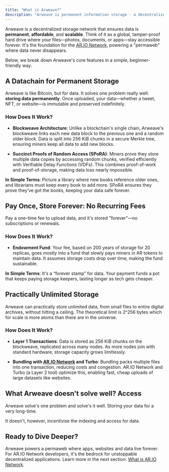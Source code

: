 ```yaml
---
title: "What is Arweave?"
description: "Arweave is permanent information storage - a decentralized web inside an open ledger, like Bitcoin but for data"
---
```


Arweave is a decentralized storage network that ensures data is **permanent**, **affordable**, and **scalable**. Think of it as a global, tamper-proof hard drive where your files—photos, documents, or apps—stay accessible forever. It's the foundation for the [AR.IO Network](https://ar.io), powering a "permaweb" where data never disappears.

Below, we break down Arweave's core features in a simple, beginner-friendly way.

## A Datachain for Permanent Storage

Arweave is like Bitcoin, but for data. It solves one problem really well: **storing data permanently**. Once uploaded, your data—whether a tweet, NFT, or website—is immutable and preserved indefinitely.

### How Does It Work?

- **Blockweave Architecture**: Unlike a blockchain's single chain, Arweave's blockweave links each new data block to the previous one and a random older block. Data is split into 256 KiB chunks in a secure Merkle tree, ensuring miners keep all data to add new blocks.

- **Succinct Proofs of Random Access (SPoRA)**: Miners prove they store multiple data copies by accessing random chunks, verified efficiently with Verifiable Delay Functions (VDFs). This combines proof-of-work and proof-of-storage, making data loss nearly impossible.

**In Simple Terms**: Picture a library where new books reference older ones, and librarians must keep every book to add more. SPoRA ensures they prove they’ve got the books, keeping your data safe forever.

## Pay Once, Store Forever: No Recurring Fees

Pay a one-time fee to upload data, and it's stored "forever"—no subscriptions or renewals.

### How Does It Work?

- **Endowment Fund**: Your fee, based on 200 years of storage for 20 replicas, goes mostly into a fund that slowly pays miners in AR tokens to maintain data. It assumes storage costs drop over time, making the fund sustainable.

**In Simple Terms**: It's a “forever stamp” for data. Your payment funds a pot that keeps paying storage keepers, lasting longer as tech gets cheaper.

## Practically Unlimited Storage

Arweave can practically store unlimited data, from small files to entire digital archives, without hitting a ceiling. The theoretical limit is 2^256 bytes which for scale is more atoms than there are in the universe.

### How Does It Work?

- **Layer 1 Transactions**: Data is stored as 256 KiB chunks on the blockweave, replicated across many nodes. As more nodes join with standard hardware, storage capacity grows limitlessly.

- **Bundling with [AR.IO Network](https://ar.io) and Turbo**: Bundling packs multiple files into one transaction, reducing costs and congestion. AR.IO Network and Turbo (a Layer 2 tool) optimize this, enabling fast, cheap uploads of large datasets like websites.

## What Arweave doesn't solve well? Access

Arweave solve's one problem and solve's it well. Storing your data for a very long-time.

It doesn't, however, incentivise the indexing and access for data.

## Ready to Dive Deeper?

Arweave powers a permaweb where apps, websites and data live forever. For AR.IO Network developers, it's the bedrock for unstoppable decentralized applications. Learn more in the next section: [What is AR.IO Network](/learn/introduction/what-is-ario).
